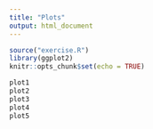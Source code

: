 ```yaml
---
title: "Plots"
output: html_document
---
```


```r
source("exercise.R")
library(ggplot2)
knitr::opts_chunk$set(echo = TRUE)
```

```r
plot1
plot2
plot3
plot4
plot5
```